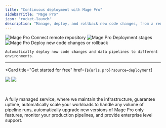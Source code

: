 ```yaml
---
title: "Continuous deployment with Mage Pro"
sidebarTitle: "Mage Pro"
icon: "rocket-launch"
description: "Manage, deploy, and rollback new code changes, from a remote repository to any environment, all from within the Mage platform."
---
```



<ProOnly source="deployment" />

<Steps>
  <Step title="Connect remote repository">
    <Frame>
      <img
        alt="Mage Pro Connect remote repository"
        src="https://mage-ai.github.io/assets/pro/features/deployment-configurations.jpg"
      />
    </Frame>
  </Step>

  <Step title="Deployment stages">
    <Frame>
      <img
        alt="Mage Pro Deployment stages"
        src="https://mage-ai.github.io/assets/pro/features/deployment-stages.jpg"
      />
    </Frame>
  </Step>

  <Step title="Deploy new code changes or rollback">
    <Frame>
      <img
        alt="Mage Pro Deploy new code changes or rollback"
        src="https://mage-ai.github.io/assets/pro/features/deployment-deploys.jpg"
      />
    </Frame>

    Automatically deploy new code changes and data pipelines to different environments.
  </Step>
</Steps>

---

<Card
  title="Get started for free"
  href={`${urls.pro}?source=deployment`}
>
  <img
    src="https://mage-ai.github.io/assets/pro/banner-light.png"
    className="hidden dark:block"
    noZoom
  />
  <img
    src="https://mage-ai.github.io/assets/pro/banner-dark.png"
    className="block dark:hidden"
    noZoom
  />

  <br />

  A fully managed service, where we maintain the infrastructure, guarantee uptime,
  automatically scale your workloads to handle any volume of pipeline runs,
  automatically upgrade new versions of Mage Pro only features,
  monitor your production pipelines, and provide enterprise level support.
</Card>
